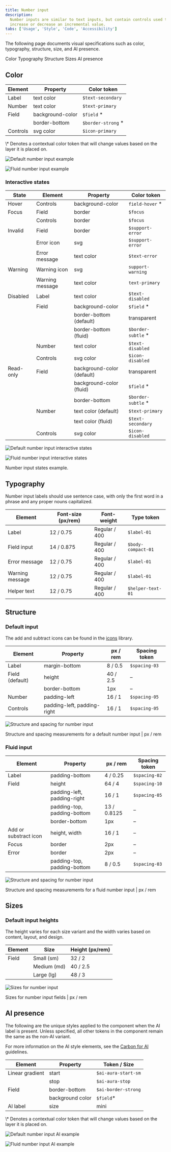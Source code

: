 ```yaml
---
title: Number input
description:
  Number inputs are similar to text inputs, but contain controls used to
  increase or decrease an incremental value.
tabs: ['Usage', 'Style', 'Code', 'Accessibility']
---
```


<PageDescription>

The following page documents visual specifications such as color, typography,
structure, size, and AI presence.

</PageDescription>

<AnchorLinks>

<AnchorLink>Color</AnchorLink>
<AnchorLink>Typography</AnchorLink>
<AnchorLink>Structure</AnchorLink>
<AnchorLink>Sizes</AnchorLink>
<AnchorLink>AI presence</AnchorLink>

</AnchorLinks>

## Color

| Element  | Property         | Color token         |
| -------- | ---------------- | ------------------- |
| Label    | text color       | `$text-secondary`   |
| Number   | text color       | `$text-primary`     |
| Field    | background-color | `$field` \*         |
|          | border-bottom    | `$border-strong` \* |
| Controls | svg color        | `$icon-primary`     |

<Caption fullWidth>
  \* Denotes a contextual color token that will change values based on the layer
  it is placed on.
</Caption>

<Row>
<Column colLg={8}>

<Tabs>

<Tab label="Default">

![Default number input example](images/number-input-style-1.png)

</Tab>

<Tab label="Fluid">

![Fluid number input example](images/number-input-style-1b.png)

</Tab>

</Tabs>

</Column>
</Row>

### Interactive states

| State     | Element         | Property                   | Color token         |
| --------- | --------------- | -------------------------- | ------------------- |
| Hover     | Controls        | background-color           | `field-hover` \*    |
| Focus     | Field           | border                     | `$focus`            |
|           | Controls        | border                     | `$focus`            |
| Invalid   | Field           | border                     | `$support-error`    |
|           | Error icon      | svg                        | `$support-error`    |
|           | Error message   | text color                 | `$text-error`       |
| Warning   | Warning icon    | svg                        | `support-warning`   |
|           | Warning message | text color                 | `text-primary`      |
| Disabled  | Label           | text color                 | `$text-disabled`    |
|           | Field           | background-color           | `$field` \*         |
|           |                 | border-bottom (default)    | transparent         |
|           |                 | border-bottom (fluid)      | `$border-subtle` \* |
|           | Number          | text color                 | `$text-disabled`    |
|           | Controls        | svg color                  | `$icon-disabled`    |
| Read-only | Field           | background-color (default) | transparent         |
|           |                 | background-color (fluid)   | `$field` \*         |
|           |                 | border-bottom              | `$border-subtle` \* |
|           | Number          | text color (default)       | `$text-primary`     |
|           |                 | text color (fluid)         | `$text-secondary`   |
|           | Controls        | svg color                  | `$icon-disabled`    |

<Row>
<Column colLg={8}>

<Tabs>

<Tab label="Default">

![Default number input interactive states](images/number-input-usage-6.png)

</Tab>

<Tab label="Fluid">

![Fluid number input interactive states](images/number-input-usage-6-fluid.png)

</Tab>

</Tabs>

</Column>
</Row>

<Caption>Number input states example.</Caption>

## Typography

Number input labels should use sentence case, with only the first word in a
phrase and any proper nouns capitalized.

| Element         | Font-size (px/rem) | Font-weight   | Type token         |
| --------------- | ------------------ | ------------- | ------------------ |
| Label           | 12 / 0.75          | Regular / 400 | `$label-01`        |
| Field input     | 14 / 0.875         | Regular / 400 | `$body-compact-01` |
| Error message   | 12 / 0.75          | Regular / 400 | `$label-01`        |
| Warning message | 12 / 0.75          | Regular / 400 | `$label-01`        |
| Helper text     | 12 / 0.75          | Regular / 400 | `$helper-text-01`  |

## Structure

### Default input

The add and subtract icons can be found in the [icons](/elements/icons/library)
library.

| Element         | Property                    | px / rem | Spacing token |
| --------------- | --------------------------- | -------- | ------------- |
| Label           | margin-bottom               | 8 / 0.5  | `$spacing-03` |
| Field (default) | height                      | 40 / 2.5 | –             |
|                 | border-bottom               | 1px      | –             |
| Number          | padding-left                | 16 / 1   | `$spacing-05` |
| Controls        | padding-left, padding-right | 16 / 1   | `$spacing-05` |

<div className="image--fixed">

![Structure and spacing for number input](images/number-input-style-3.png)

</div>

<Caption>
  Structure and spacing measurements for a default number input | px / rem
</Caption>

### Fluid input

| Element               | Property                    | px / rem    | Spacing token |
| --------------------- | --------------------------- | ----------- | ------------- |
| Label                 | padding-bottom              | 4 / 0.25    | `$spacing-02` |
| Field                 | height                      | 64 / 4      | `$spacing-10` |
|                       | padding-left, padding-right | 16 / 1      | `$spacing-05` |
|                       | padding-top, padding-bottom | 13 / 0.8125 | –             |
|                       | border-bottom               | 1px         | –             |
| Add or substract icon | height, width               | 16 / 1      | –             |
| Focus                 | border                      | 2px         | –             |
| Error                 | border                      | 2px         | –             |
|                       | padding-top, padding-bottom | 8 / 0.5     | `$spacing-03` |

<div className="image--fixed">

![Structure and spacing for number input](images/number-input-style-1-fluid.png)

</div>

<Caption>
  Structure and spacing measurements for a fluid number input | px / rem
</Caption>

## Sizes

### Default input heights

The height varies for each size variant and the width varies based on content,
layout, and design.

| Element | Size        | Height (px/rem) |
| ------- | ----------- | --------------- |
| Field   | Small (sm)  | 32 / 2          |
|         | Medium (md) | 40 / 2.5        |
|         | Large (lg)  | 48 / 3          |

<div className="image--fixed">

![Sizes for number input](images/number-input-style-size.png)

</div>

<Caption>Sizes for number input fields | px / rem</Caption>

## AI presence

The following are the unique styles applied to the component when the AI label
is present. Unless specified, all other tokens in the component remain the same
as the non-AI variant.

For more information on the AI style elements, see the
[Carbon for AI](/guidelines/carbon-for-ai/) guidelines.

| Element         | Property         | Token / Size        |
| --------------- | ---------------- | ------------------- |
| Linear gradient | start            | `$ai-aura-start-sm` |
|                 | stop             | `$ai-aura-stop`     |
| Field           | border-bottom    | `$ai-border-strong` |
|                 | background color | `$field`\*          |
| AI label        | size             | mini                |

<Caption fullWidth>
  \* Denotes a contextual color token that will change values based on the layer
  it is placed on.
</Caption>

<Row>
<Column colLg={8}>

<Tabs>

<Tab label="Default">

![Default number input AI example](images/number-input-style-ai-presence-ai-revert-default.png)

</Tab>

<Tab label="Fluid">

![Fluid number input AI example](images/number-input-style-ai-presence-ai-revert-fluid.png)

</Tab>

</Tabs>

</Column>
</Row>
